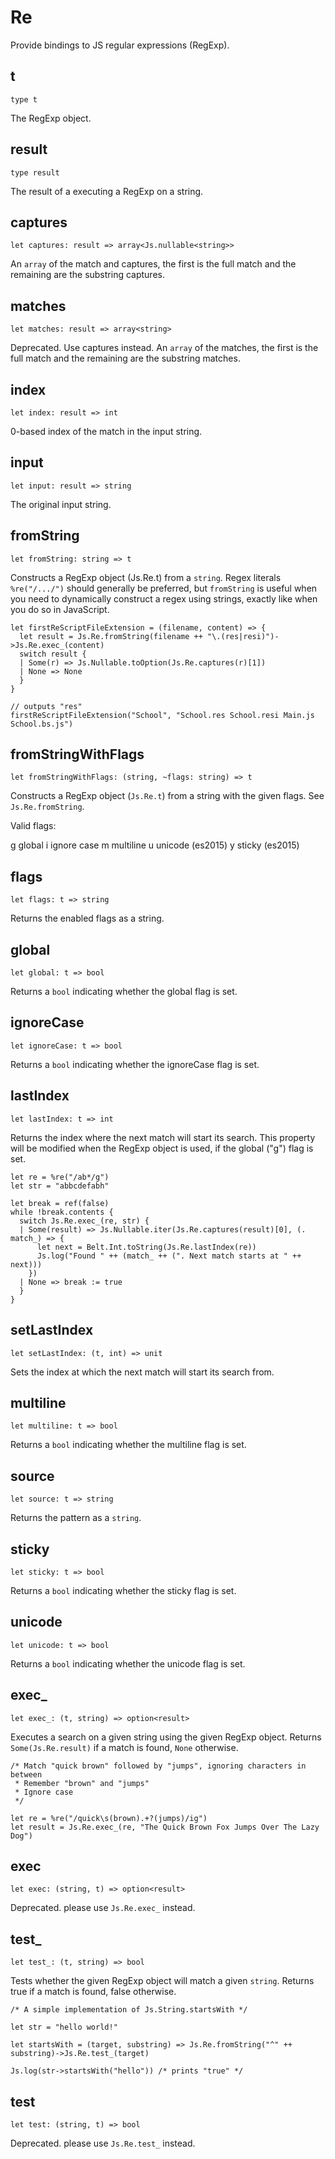 # Re

<Intro>

Provide bindings to JS regular expressions (RegExp).

</Intro>

## t

```res prelude
type t
```

The RegExp object.

## result

```res prelude
type result
```

The result of a executing a RegExp on a string.

## captures

```res sig
let captures: result => array<Js.nullable<string>>
```

An `array` of the match and captures, the first is the full match and the remaining are the substring captures.

## matches

```res sig
let matches: result => array<string>
```

Deprecated. Use captures instead. An `array` of the matches, the first is the full match and the remaining are the substring matches.

## index

```res sig
let index: result => int
```

0-based index of the match in the input string.

## input

```res sig
let input: result => string
```

The original input string.

## fromString

```res sig
let fromString: string => t
```

Constructs a RegExp object (Js.Re.t) from a `string`. Regex literals `%re("/.../")` should generally be preferred, but `fromString` is useful when you need to dynamically construct a regex using strings, exactly like when you do so in JavaScript.

```res example
let firstReScriptFileExtension = (filename, content) => {
  let result = Js.Re.fromString(filename ++ "\.(res|resi)")->Js.Re.exec_(content)
  switch result {
  | Some(r) => Js.Nullable.toOption(Js.Re.captures(r)[1])
  | None => None
  }
}

// outputs "res"
firstReScriptFileExtension("School", "School.res School.resi Main.js School.bs.js")
```

## fromStringWithFlags

```res sig
let fromStringWithFlags: (string, ~flags: string) => t
```

Constructs a RegExp object (`Js.Re.t`) from a string with the given flags. See `Js.Re.fromString`.

Valid flags:

g global i ignore case m multiline u unicode (es2015) y sticky (es2015)

## flags

```res sig
let flags: t => string
```

Returns the enabled flags as a string.

## global

```res sig
let global: t => bool
```

Returns a `bool` indicating whether the global flag is set.

## ignoreCase

```res sig
let ignoreCase: t => bool
```

Returns a `bool` indicating whether the ignoreCase flag is set.

## lastIndex

```res sig
let lastIndex: t => int
```

Returns the index where the next match will start its search. This property will be modified when the RegExp object is used, if the global ("g") flag is set.

```res example
let re = %re("/ab*/g")
let str = "abbcdefabh"

let break = ref(false)
while !break.contents {
  switch Js.Re.exec_(re, str) {
  | Some(result) => Js.Nullable.iter(Js.Re.captures(result)[0], (. match_) => {
      let next = Belt.Int.toString(Js.Re.lastIndex(re))
      Js.log("Found " ++ (match_ ++ (". Next match starts at " ++ next)))
    })
  | None => break := true
  }
}
```

## setLastIndex

```res sig
let setLastIndex: (t, int) => unit
```

Sets the index at which the next match will start its search from.

## multiline

```res sig
let multiline: t => bool
```

Returns a `bool` indicating whether the multiline flag is set.

## source

```res sig
let source: t => string
```

Returns the pattern as a `string`.

## sticky

```res sig
let sticky: t => bool
```

Returns a `bool` indicating whether the sticky flag is set.

## unicode

```res sig
let unicode: t => bool
```

Returns a `bool` indicating whether the unicode flag is set.

## exec\_

```res sig
let exec_: (t, string) => option<result>
```

Executes a search on a given string using the given RegExp object. Returns `Some(Js.Re.result)` if a match is found, `None` otherwise.

```res example
/* Match "quick brown" followed by "jumps", ignoring characters in between
 * Remember "brown" and "jumps"
 * Ignore case
 */

let re = %re("/quick\s(brown).+?(jumps)/ig")
let result = Js.Re.exec_(re, "The Quick Brown Fox Jumps Over The Lazy Dog")
```

## exec

```res sig
let exec: (string, t) => option<result>
```

Deprecated. please use `Js.Re.exec_` instead.

## test\_

```res sig
let test_: (t, string) => bool
```

Tests whether the given RegExp object will match a given `string`. Returns true if a match is found, false otherwise.

```res example
/* A simple implementation of Js.String.startsWith */

let str = "hello world!"

let startsWith = (target, substring) => Js.Re.fromString("^" ++ substring)->Js.Re.test_(target)

Js.log(str->startsWith("hello")) /* prints "true" */
```

## test

```res sig
let test: (string, t) => bool
```

Deprecated. please use `Js.Re.test_` instead.
